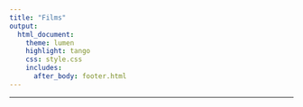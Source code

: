 ```yaml
---
title: "Films"
output:
  html_document:
    theme: lumen
    highlight: tango
    css: style.css
    includes:
      after_body: footer.html
---
```

***
